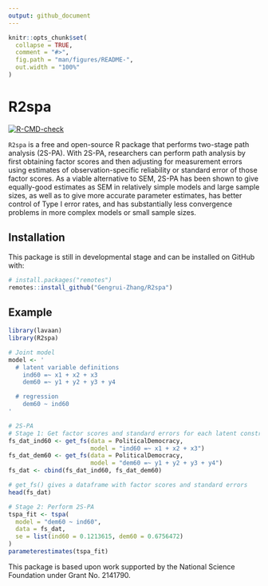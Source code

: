 ```yaml
---
output: github_document
---
```


```r
knitr::opts_chunk$set(
  collapse = TRUE,
  comment = "#>",
  fig.path = "man/figures/README-",
  out.width = "100%"
)
```

# R2spa

<!-- badges: start -->
[![R-CMD-check](https://github.com/Gengrui-Zhang/R2spa/actions/workflows/R-CMD-check.yaml/badge.svg)](https://github.com/Gengrui-Zhang/R2spa/actions/workflows/R-CMD-check.yaml)
<!-- badges: end -->

`R2spa` is a free and open-source R package that performs two-stage path analysis (2S-PA). With 2S-PA, researchers can perform path analysis by first obtaining factor scores and then adjusting for measurement errors using estimates of observation-specific reliability or standard error of those factor scores. As a viable alternative to SEM, 2S-PA has been shown to give equally-good estimates as SEM in relatively simple models and large sample sizes, as well as to give more accurate parameter estimates, has better control of Type I error rates, and has substantially less convergence problems in more complex models or small sample sizes.

## Installation

This package is still in developmental stage and can be installed on GitHub with:

```r
# install.packages("remotes")
remotes::install_github("Gengrui-Zhang/R2spa")
```

## Example

```r
library(lavaan)
library(R2spa)

# Joint model
model <- '
  # latent variable definitions
    ind60 =~ x1 + x2 + x3
    dem60 =~ y1 + y2 + y3 + y4

  # regression
    dem60 ~ ind60
'
```

```r
# 2S-PA
# Stage 1: Get factor scores and standard errors for each latent construct
fs_dat_ind60 <- get_fs(data = PoliticalDemocracy,
                       model = "ind60 =~ x1 + x2 + x3")
fs_dat_dem60 <- get_fs(data = PoliticalDemocracy,
                       model = "dem60 =~ y1 + y2 + y3 + y4")
fs_dat <- cbind(fs_dat_ind60, fs_dat_dem60)

# get_fs() gives a dataframe with factor scores and standard errors
head(fs_dat)
```

```r
# Stage 2: Perform 2S-PA
tspa_fit <- tspa(
  model = "dem60 ~ ind60",
  data = fs_dat,
  se = list(ind60 = 0.1213615, dem60 = 0.6756472)
)
parameterestimates(tspa_fit)
```

This package is based upon work supported by the National Science Foundation under Grant No. 2141790.

<!-- `devtools::build_readme()` -->

